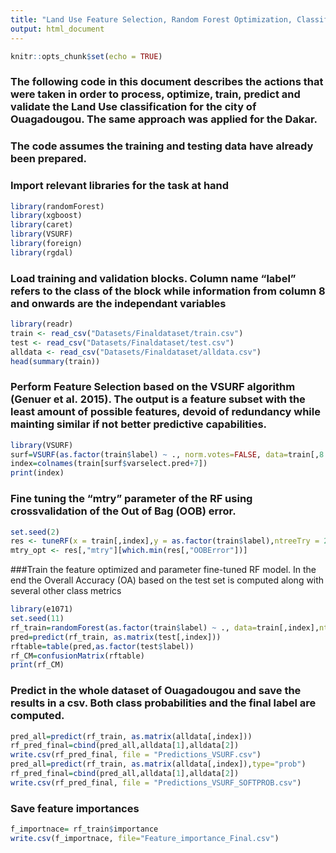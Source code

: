 ---
title: "Land Use Feature Selection, Random Forest Optimization, Classification and Validation"
output: html_document
---

```{r setup, include=FALSE}
knitr::opts_chunk$set(echo = TRUE)
```

### The following code in this document describes the actions that were taken in order to process, optimize, train, predict and validate the Land Use classification for the city of Ouagadougou. The same approach was applied for the Dakar.

### The code assumes the training and testing data have already been prepared.


### Import relevant libraries for the task at hand
```{r}
library(randomForest)
library(xgboost)
library(caret)
library(VSURF)
library(foreign)
library(rgdal)
```

### Load training and validation blocks. Column name "label" refers to the class of the block while information from column 8 and onwards are the independant variables


```{r}
library(readr)
train <- read_csv("Datasets/Finaldataset/train.csv")
test <- read_csv("Datasets/Finaldataset/test.csv")
alldata <- read_csv("Datasets/Finaldataset/alldata.csv")
head(summary(train))
```

### Perform Feature Selection based on the VSURF algorithm (Genuer et al. 2015). The output is a feature subset with the least amount of possible features, devoid of redundancy while mainting similar if not better predictive capabilities.
```{r}
library(VSURF)
surf=VSURF(as.factor(train$label) ~ ., norm.votes=FALSE, data=train[,8:96],ncores=16,parallel=TRUE)
index=colnames(train[surf$varselect.pred+7])
print(index)
```

### Fine tuning the "mtry" parameter of the RF using crossvalidation of the Out of Bag (OOB) error.
```{r}
set.seed(2)          
res <- tuneRF(x = train[,index],y = as.factor(train$label),ntreeTry = 2000)
mtry_opt <- res[,"mtry"][which.min(res[,"OOBError"])]
```
###Train the feature optimized and parameter fine-tuned RF model. In the end the Overall Accuracy (OA) based on the test set is computed along with several other class metrics

```{r}
library(e1071)
set.seed(11)
rf_train=randomForest(as.factor(train$label) ~ ., data=train[,index],ntree=2000,mtry=4,importance=TRUE)
pred=predict(rf_train, as.matrix(test[,index]))
rftable=table(pred,as.factor(test$label))
rf_CM=confusionMatrix(rftable)
print(rf_CM)


```


### Predict in the whole dataset of Ouagadougou and save the results in a csv. Both class probabilities and the final label are computed.
```{r}

pred_all=predict(rf_train, as.matrix(alldata[,index]))
rf_pred_final=cbind(pred_all,alldata[1],alldata[2])
write.csv(rf_pred_final, file = "Predictions_VSURF.csv")
pred_all=predict(rf_train, as.matrix(alldata[,index]),type="prob")
rf_pred_final=cbind(pred_all,alldata[1],alldata[2])
write.csv(rf_pred_final, file = "Predictions_VSURF_SOFTPROB.csv")
```

### Save feature importances 
```{r}
f_importnace= rf_train$importance
write.csv(f_importnace, file="Feature_importance_Final.csv")
```


